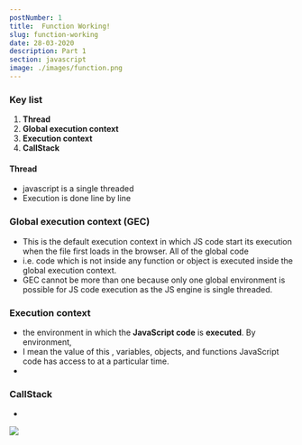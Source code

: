 ```yaml
---
postNumber: 1
title:  Function Working!
slug: function-working
date: 28-03-2020
description: Part 1
section: javascript
image: ./images/function.png
---
```


### Key list 
1. **Thread**
2. **Global execution context**
3. **Execution context**
4. **CallStack**

#### Thread
- javascript is a single threaded 
- Execution is done line by line

### Global execution context (GEC)
-  This is the default execution context in which JS code start its execution when the file first loads in the browser. All of the global code 
- i.e. code which is not inside any function or object is executed inside the global execution context. 
- GEC cannot be more than one because only one global environment is possible for JS code execution as the JS engine is single threaded.

### Execution context
- the environment in which the **JavaScript code** is **executed**. By environment, 
- I mean the value of this , variables, objects, and functions JavaScript code has access to at a particular time.
- 

### CallStack
-

<img class="gif" src="./images/function.gif"/>
